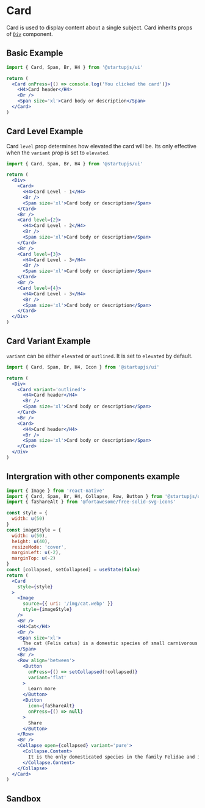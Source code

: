 
# Card

Card is used to display content about a single subject.
Card inherits props of [`Div`](/docs/en/docs/Div) component.

## Basic Example

```jsx
import { Card, Span, Br, H4 } from '@startupjs/ui'
```

```jsx example
return (
  <Card onPress={() => console.log('You clicked the card')}>
    <H4>Card header</H4>
    <Br />
    <Span size='xl'>Card body or description</Span>
  </Card>
)
```

## Card Level Example

Card `level` prop determines how elevated the card will be.
Its only effective when the `variant` prop is set to `elevated`.

```jsx
import { Card, Span, Br, H4 } from '@startupjs/ui'
```

```jsx example
return (
  <Div>
    <Card>
      <H4>Card Level - 1</H4>
      <Br />
      <Span size='xl'>Card body or description</Span>
    </Card>
    <Br />
    <Card level={2}>
      <H4>Card Level - 2</H4>
      <Br />
      <Span size='xl'>Card body or description</Span>
    </Card>
    <Br />
    <Card level={3}>
      <H4>Card Level - 3</H4>
      <Br />
      <Span size='xl'>Card body or description</Span>
    </Card>
    <Br />
    <Card level={4}>
      <H4>Card Level - 3</H4>
      <Br />
      <Span size='xl'>Card body or description</Span>
    </Card>
  </Div>
)
```

## Card Variant Example

`variant` can be either `elevated` or `outlined`. It is set to `elevated` by default.

```jsx
import { Card, Span, Br, H4, Icon } from '@startupjs/ui'
```

```jsx example
return (
  <Div>
    <Card variant='outlined'>
      <H4>Card header</H4>
      <Br />
      <Span size='xl'>Card body or description</Span>
    </Card>
    <Br />
    <Card>
      <H4>Card header</H4>
      <Br />
      <Span size='xl'>Card body or description</Span>
    </Card>
  </Div>
)
```

## Intergration with other components example

```jsx
import { Image } from 'react-native'
import { Card, Span, Br, H4, Collapse, Row, Button } from '@startupjs/ui'
import { faShareAlt } from '@fortawesome/free-solid-svg-icons'
```

```jsx example
const style = {
  width: u(50)
}
const imageStyle = {
  width: u(50),
  height: u(40),
  resizeMode: 'cover',
  marginLeft: u(-2),
  marginTop: u(-2)
}
const [collapsed, setCollapsed] = useState(false)
return (
  <Card
    style={style}
  >
    <Image
      source={{ uri: '/img/cat.webp' }}
      style={imageStyle}
    />
    <Br />
    <H4>Cat</H4>
    <Br />
    <Span size='xl'>
      The cat (Felis catus) is a domestic species of small carnivorous mammal.
    </Span>
    <Br />
    <Row align='between'>
      <Button
        onPress={() => setCollapsed(!collapsed)}
        variant='flat'
      >
        Learn more
      </Button>
      <Button
        icon={faShareAlt}
        onPress={() => null}
      >
        Share
      </Button>
    </Row>
    <Br />
    <Collapse open={collapsed} variant='pure'>
      <Collapse.Content>
        It is the only domesticated species in the family Felidae and is often referred to as the domestic cat to distinguish it from the wild members of the family. A cat can either be a house cat, a farm cat or a feral cat; the latter ranges freely and avoids human contact. Domestic cats are valued by humans for companionship and their ability to hunt pests such as rodents. About 60 cat breeds are recognized by various cat registries. (source: wiki)
      </Collapse.Content>
    </Collapse>
  </Card>
)
```

## Sandbox

<Sandbox Component={Card} />
